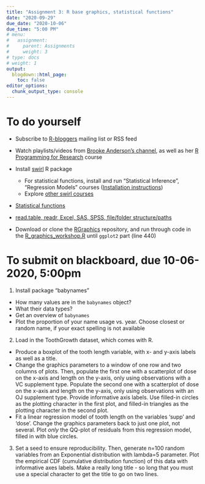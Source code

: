 ```yaml
---
title: "Assignment 3: R base graphics, statistical functions"
date: "2020-09-29"
due_date: "2020-10-06"
due_time: "5:00 PM"
# menu:
#   assignment:
#     parent: Assignments
#     weight: 3
# type: docs
# weight: 1
output:
  blogdown::html_page:
    toc: false
editor_options: 
  chunk_output_type: console
---
```

  
# To do yourself

- Subscribe to [R-bloggers](https://www.r-bloggers.com/) mailing list or RSS feed

- Watch playlists/videos from [Brooke Anderson's channel](https://www.youtube.com/channel/UC73v_zCdNE2aZrFZsG22JBw/playlists), as well as her [R Programming for Research](https://geanders.github.io/RProgrammingForResearch/) course

- Install [swirl](https://swirlstats.com/students.html) R package
    - For statistical functions, install and run "Statistical Inference", "Regression Models" courses ([Installation instructions](https://github.com/swirldev/swirl_courses#install-and-run-a-course-automatically-from-swirl))
    - Explore [other swirl courses](https://swirlstats.com/scn/title.html)
    
- [Statistical functions](https://geanders.github.io/RProgrammingForResearch/exploring-data-3.html)

- [read.table, readr, Excel, SAS, SPSS, file/folder structure/paths](https://geanders.github.io/RProgrammingForResearch/entering-and-cleaning-data-1.html)

- Download or clone the [RGraphics](https://github.com/clayford/RGraphics) repository, and run through code in the [R_graphics_workshop.R](https://raw.githubusercontent.com/clayford/RGraphics/master/R_graphics_workshop.R) until `ggplot2` part (line 440)

# To submit on blackboard, due 10-06-2020, 5:00pm

1. Install package "babynames"  
  - How many values are in the `babynames` object?  
  - What their data types?  
  - Get an overview of `babynames`  
  - Plot the proportion of your name usage vs. year. Choose closest or random name, if your exact spelling is not available  

2. Load in the ToothGrowth dataset, which comes with R.  
  - Produce a boxplot of the tooth length variable, with x- and y-axis labels as well as a title.  
  - Change the graphics parameters to a window of one row and two columns of plots. Then, populate the first one with a scatterplot of dose on the x-axis and length on the y-axis, only using observations with a VC supplement type. Populate the second one with a scatterplot of dose on the x-axis and length on the y-axis, only using observations with an OJ supplement type. Provide informative axis labels. Use filled-in circles as the plotting character in the first plot, and filled-in triangles as the plotting character in the second plot.  
  - Fit a linear regression model of tooth length on the variables 'supp' and 'dose'. Change the graphics parameters back to just one plot, not several. Plot *only* the QQ-plot of residuals from this regression model, filled in with blue circles. 

3. Set a seed to ensure reproducibility. Then, generate n=100 random variables from an Exponential distribution with lambda=5 parameter. Plot the empirical CDF (cumulative distribution function) of this data with informative axes labels. Make a really long title - so long that you must use a special character to get the title to go on two lines.
